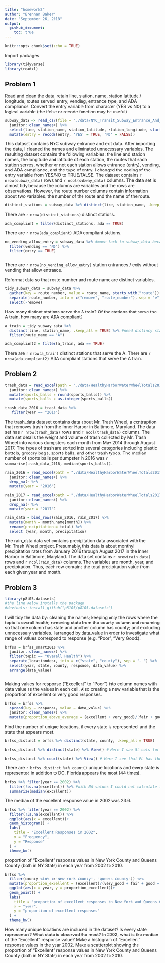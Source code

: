 ```yaml
---
title: "homework2"
author: "Brennan Baker"
date: "September 26, 2018"
output:
  github_document:
    toc: true
---
```


```r
knitr::opts_chunk$set(echo = TRUE)
```

Import packages.
```r
library(tidyverse)
library(readxl)
```

## Problem 1

Read and clean the data; retain line, station, name, station latitude / longitude, routes served, entry, vending, entrance type, and ADA compliance. Convert the entry variable from character (YES vs NO) to a logical variable (the ifelse or recode function may be useful).

```r
subway_data <- read_csv(file = "./data/NYC_Transit_Subway_Entrance_And_Exit_Data.csv") %>% 
  janitor::clean_names() %>% 
  select(line, station_name, station_latitude, station_longitude, starts_with("route"), entry, entrance_type, vending, ada) %>% 
  mutate(entry = recode(entry, 'YES' = TRUE, 'NO' = FALSE))

```

This dataset contains NYC subway entrance and exit data. After importing the data, I cleaned the names and eliminated unnecessary variables. The resulting dataset contains the following variables: the line and station names, the longitude and latitude of each station, the routes that each station serves, whether or not each station allows entrance (entry), vending, and ADA compliance, and the type of entry. I changed the coding of the entry variable from YES/NO to TRUE/FALSE. The dataset contains `r nrow(subway_data)` rows and `r ncol(subway_data)` columns. The data set is almost tidy because the columns are variables and the rows are observations. However, the route number columns contain information about two variables, the number of the route and the name of the route.

```r
distinct_stations = subway_data %>% distinct(line, station_name, .keep_all = TRUE)
```

There are `r nrow(distinct_stations)` distinct stations.

```r
ada_compliant = filter(distinct_stations, ada == TRUE)
```

There are `r nrow(ada_compliant)` ADA compliant stations.

```r
no_vending_allow_entry = subway_data %>% #move back to subway_data because each station has multiple entrances. Thus, the distinct_stations data set does not contain all of the entrances
  filter(vending == "NO") %>% 
  filter(entry == TRUE)
  
```

There are `r nrow(no_vending_allow_entry)` station entrances / exits without vending that allow entrance.

Reformat data so that route number and route name are distinct variables.
```r
tidy_subway_data = subway_data %>% 
  gather(key = route_number, value = route_name, starts_with("route")) %>% 
  separate(route_number, into = c("remove", "route_number"), sep = "e") %>% 
  select(-remove)
```

How many distinct stations serve the A train? Of the stations that serve the A train, how many are ADA compliant?
```r
a_train = tidy_subway_data %>% 
  distinct(line, station_name, .keep_all = TRUE) %>% #need distincy stations identified by name and line
  filter(route_name == "A")

ada_compliant2 = filter(a_train, ada == TRUE)
```

There are `r nrow(a_train)` distinct stations that serve the A.
There are `r nrow(ada_compliant2)` ADA compliant stations that serve the A train.

## Problem 2

```r
trash_data = read_excel(path = "./data/HealthyHarborWaterWheelTotals2017-9-26.xlsx", sheet = "Mr. Trash Wheel", range = cell_cols("A:M")) %>% 
  janitor::clean_names() %>% 
  mutate(sports_balls = round(sports_balls)) %>% 
  mutate(sports_balls = as.integer(sports_balls))

trash_data_2016 = trash_data %>% 
   filter(year == "2016")
```

The trash_data dataset contains data about Mr. Trash Wheel, a contraption that removes trash from the Inner Harbor in Baltimore, Maryland. The data set has `r nrow(trash_data)` rows and `r ncol(trash_data)` columns. The data set details the weight and volume of trash collected by Mr. Trash Wheel into various dumpsters each month from May 2014 through August 2017. The types of trash are sorted into several categories including plastic bottels, grocery bags, sports balls, and other trash types. The median number of sports balls per dumpster in 2016 was `r summarise(trash_data_2016, median(sports_balls))`.

```r
rain_2016 = read_excel(path = "./data/HealthyHarborWaterWheelTotals2017-9-26.xlsx", sheet = "2016 Precipitation", range = cell_rows(2:14)) %>% 
  janitor::clean_names() %>%
  drop_na() %>% 
  mutate(year = "2016")

rain_2017 = read_excel(path = "./data/HealthyHarborWaterWheelTotals2017-9-26.xlsx", sheet = "2017 Precipitation", range = cell_rows(2:14)) %>% 
  janitor::clean_names() %>%
  drop_na() %>% 
  mutate(year = "2017")

rain_data = bind_rows(rain_2016, rain_2017) %>% 
  mutate(month = month.name[month]) %>% 
  rename(precipitation = total) %>% 
  select (year, month, precipitation)
```

The rain_data data set contains precipitation data associated with the Mr. Trash Wheel project. Presumably, this data is about monthyl precipitation rates from January 2016 through August 2017 in the Inner Harbor in Baltimore, Maryland. The data set contains `r nrow(rain_data)` rows and `r ncol(rain_data)` columns. The variables are month, year, and precipitation. Thus, each row contains the total precipitation value from each given year and month.

## Problem 3

```r
library(p8105.datasets)
#the line below installs the package
#devtools::install_github("p8105/p8105.datasets")
```

I will tidy the data by: cleaning the names; keeping only the rows where the topic is overall health; removing state from the county column and renaming so that one column has state and another column has county; and excluding unnecessary variables. I arranged by data_value in order to investigate what range of values correspond to response (e.g. "Poor", "Very Good:).
```r
brfss = brfss_smart2010 %>% 
  janitor::clean_names() %>% 
  filter(topic == "Overall Health") %>% 
  separate(locationdesc, into = c("state", "county"), sep = "- ") %>% 
  select(year, state, county, response, data_value) %>% 
  arrange(data_value)
  
```

Making values for response (“Excellent” to “Poor”) into column names with data value as the values in each cell. Also creating a new variable that is the proportion of excellent or very good responses.

```r
brfss = brfss %>% 
  spread(key = response, value = data_value) %>% 
  janitor::clean_names() %>% 
  mutate(proportion_above_average = (excellent + very_good)/(fair + good + poor))
```

Find the number of unique locations, if every state is represented, and the state that appears most.
```r
brfss_distinct = brfss %>% distinct(state, county, .keep_all = TRUE)

brfss_distinct %>% distinct(state) %>% View() # Here I saw 51 cols for each state + DC

brfss_distinct %>% count(state) %>% View() # Here I see that FL has the highest number

```

There are `r brfss_distinct %>% count()` unique locations and every state is represented in addition to DC. Florida appears the most (44 times).

```r
brfss %>% filter(year == 2002) %>% 
  filter(!is.na(excellent)) %>% #with NA values I could not calculate the median
  summarize(median(excellent))
```

The median of the excellent response value in 2002 was 23.6.

```r
brfss %>% filter(year == 2002) %>% 
  filter(!is.na(excellent)) %>%
  ggplot(aes(x = excellent))+
  geom_histogram() +
  labs(
    title = "Excellent Responses in 2002",
    x = "Frequency",
    y = "Response"
  ) + 
  theme_bw()
```

proportion of “Excellent” response values in New York County and Queens County (both in NY State) in each year from 2002 to 2010.

```r
brfss %>% 
  filter(county %in% c("New York County", "Queens County")) %>%
  mutate(proportion_excellent = (excellent)/(very_good + fair + good + poor)) %>% 
  ggplot(aes(x = year, y = proportion_excellent))+
  geom_point() +
  labs(
    title = "proportion of excellent responses in New York and Queens County",
    x = "year",
    y = "proportion of excellent responses"
  ) + 
  theme_bw()
```





How many unique locations are included in the dataset? Is every state represented? What state is observed the most?
In 2002, what is the median of the “Excellent” response value?
Make a histogram of “Excellent” response values in the year 2002.
Make a scatterplot showing the proportion of “Excellent” response values in New York County and Queens County (both in NY State) in each year from 2002 to 2010.







